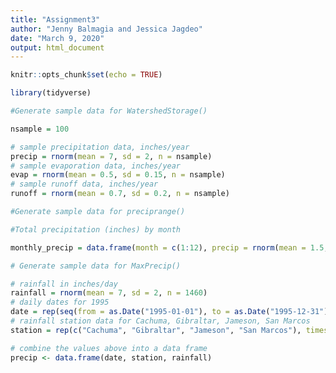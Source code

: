 ```yaml
---
title: "Assignment3"
author: "Jenny Balmagia and Jessica Jagdeo"
date: "March 9, 2020"
output: html_document
---
```


```r
knitr::opts_chunk$set(echo = TRUE)

library(tidyverse)
```


```r
#Generate sample data for WatershedStorage()

nsample = 100

# sample precipitation data, inches/year
precip = rnorm(mean = 7, sd = 2, n = nsample)
# sample evaporation data, inches/year
evap = rnorm(mean = 0.5, sd = 0.15, n = nsample)
# sample runoff data, inches/year
runoff = rnorm(mean = 0.7, sd = 0.2, n = nsample)

```


```r
#Generate sample data for preciprange()

#Total precipitation (inches) by month

monthly_precip = data.frame(month = c(1:12), precip = rnorm(mean = 1.5, sd = 1, n = 12))


```

```r
# Generate sample data for MaxPrecip()

# rainfall in inches/day
rainfall = rnorm(mean = 7, sd = 2, n = 1460)
# daily dates for 1995
date = rep(seq(from = as.Date("1995-01-01"), to = as.Date("1995-12-31"), by = 'day'), 4)
# rainfall station data for Cachuma, Gibraltar, Jameson, San Marcos
station = rep(c("Cachuma", "Gibraltar", "Jameson", "San Marcos"), times = 1, each = 365)

# combine the values above into a data frame
precip <- data.frame(date, station, rainfall)

```

